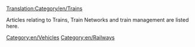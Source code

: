 [[Translation:Category/en/Trains]]
{{en/Catmore}}

Articles relating to Trains, Train Networks and train management are listed here.

[[Category:en/Vehicles]]
[[Category:en/Railways]]